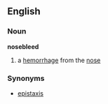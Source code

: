 ==English==

===Noun===
{{wikipedia}}
'''nosebleed'''
# a [[hemorrhage]] from the [[nose]]
===Synonyms===
* [[epistaxis]]